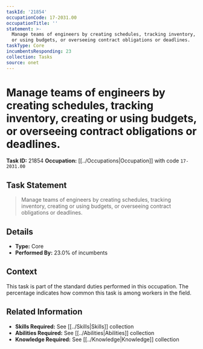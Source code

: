 ```yaml
---
taskId: '21854'
occupationCode: 17-2031.00
occupationTitle: ''
statement: >-
  Manage teams of engineers by creating schedules, tracking inventory, creating
  or using budgets, or overseeing contract obligations or deadlines.
taskType: Core
incumbentsResponding: 23
collection: Tasks
source: onet
---
```

# Manage teams of engineers by creating schedules, tracking inventory, creating or using budgets, or overseeing contract obligations or deadlines.

**Task ID:** 21854
**Occupation:** [[../Occupations|Occupation]] with code `17-2031.00`

## Task Statement

> Manage teams of engineers by creating schedules, tracking inventory, creating or using budgets, or overseeing contract obligations or deadlines.

## Details

- **Type:** Core
- **Performed By:** 23.0% of incumbents

## Context

This task is part of the standard duties performed in this occupation. The percentage indicates how common this task is among workers in the field.

## Related Information

- **Skills Required:** See [[../Skills|Skills]] collection
- **Abilities Required:** See [[../Abilities|Abilities]] collection
- **Knowledge Required:** See [[../Knowledge|Knowledge]] collection
